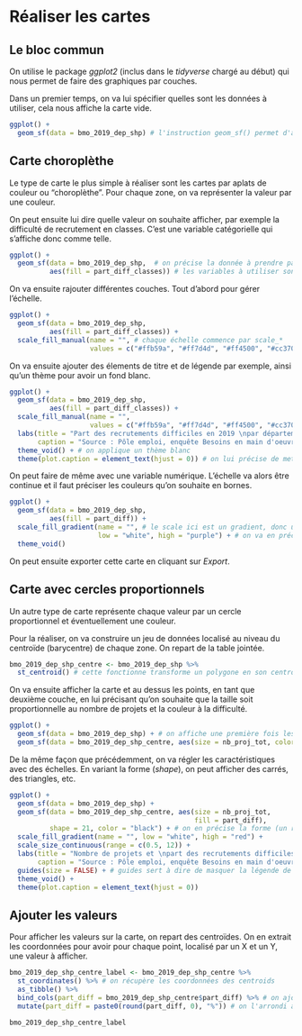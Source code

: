 
# Réaliser les cartes

## Le bloc commun

On utilise le package *ggplot2* (inclus dans le *tidyverse* chargé au début) qui nous permet de faire des graphiques par couches.

Dans un premier temps, on va lui spécifier quelles sont les données à utiliser, cela nous affiche la carte vide.

```r
ggplot() +
  geom_sf(data = bmo_2019_dep_shp) # l'instruction geom_sf() permet d'afficher un objet spatial
```

## Carte choroplèthe

Le type de carte le plus simple à réaliser sont les cartes par aplats de couleur ou "choroplèthe". Pour chaque zone, on va représenter la valeur par une couleur.

On peut ensuite lui dire quelle valeur on souhaite afficher, par exemple la difficulté de recrutement en classes. C'est une variable catégorielle qui s'affiche donc comme telle.

```r
ggplot() +
  geom_sf(data = bmo_2019_dep_shp,  # on précise la donnée à prendre par data = 
          aes(fill = part_diff_classes)) # les variables à utiliser sont toujours mises dans un bloc aes() (pour aesthetics)
```

On va ensuite rajouter différentes couches. Tout d'abord pour gérer l'échelle.

```r
ggplot() +
  geom_sf(data = bmo_2019_dep_shp, 
          aes(fill = part_diff_classes)) +
  scale_fill_manual(name = "", # chaque échelle commence par scale_*
                    values = c("#ffb59a", "#ff7d4d", "#ff4500", "#cc3700")) # elle s'applique à un élément de aes, ici fill (remplissage),  avec un type, ici manual puisqu'on définit manuellement

```

On va ensuite ajouter des élements de titre et de légende par exemple, ainsi qu'un thème pour avoir un fond blanc.

```r
ggplot() +
  geom_sf(data = bmo_2019_dep_shp, 
          aes(fill = part_diff_classes)) +
  scale_fill_manual(name = "",
                    values = c("#ffb59a", "#ff7d4d", "#ff4500", "#cc3700")) + # on lui précise des couleurs avec leurs codes
  labs(title = "Part des recrutements difficiles en 2019 \npar département", # labs sert à préciser le titre, la légende, etc..
       caption = "Source : Pôle emploi, enquête Besoins en main d'oeuvre") +
  theme_void() + # on applique un thème blanc
  theme(plot.caption = element_text(hjust = 0)) # on lui précise de mettre la légende à gauche
```

On peut faire de même avec une variable numérique. L'échelle va alors être continue et il faut préciser les couleurs qu'on souhaite en bornes.

```r
ggplot() +
  geom_sf(data = bmo_2019_dep_shp, 
          aes(fill = part_diff)) +
  scale_fill_gradient(name = "", # le scale ici est un gradient, donc une suite continue de valeurs
                      low = "white", high = "purple") + # on va en préciser les bornes inférieures et supérieures
  theme_void() 
```

On peut ensuite exporter cette carte en cliquant sur *Export*.

## Carte avec cercles proportionnels

Un autre type de carte représente chaque valeur par un cercle proportionnel et éventuellement une couleur.

Pour la réaliser, on va construire un jeu de données localisé au niveau du centroïde (barycentre) de chaque zone. On repart de la table jointée.

```r
bmo_2019_dep_shp_centre <- bmo_2019_dep_shp %>% 
  st_centroid() # cette fonctionne transforme un polygone en son centroid (un point)
```

On va ensuite afficher la carte et au dessus les points, en tant que deuxième couche, en lui précisant qu'on souhaite que la taille soit proportionnelle au nombre de projets et la couleur à la difficulté.

```r
ggplot() +
  geom_sf(data = bmo_2019_dep_shp) + # on affiche une première fois les zones
  geom_sf(data = bmo_2019_dep_shp_centre, aes(size = nb_proj_tot, color = part_diff)) # puis les points, en précisant leur taille et couleur
```

De la même façon que précédemment, on va régler les caractéristiques avec des échelles. En variant la forme (*shape*), on peut afficher des carrés, des triangles, etc.

```r
ggplot() +
  geom_sf(data = bmo_2019_dep_shp) +
  geom_sf(data = bmo_2019_dep_shp_centre, aes(size = nb_proj_tot, 
                                              fill = part_diff), 
          shape = 21, color = "black") + # on en précise la forme (un rond à remplir avec fill)
  scale_fill_gradient(name = "", low = "white", high = "red") +
  scale_size_continuous(range = c(0.5, 12)) +
  labs(title = "Nombre de projets et \npart des recrutements difficiles en 2019 \npar département",
       caption = "Source : Pôle emploi, enquête Besoins en main d'oeuvre \nLes cercles sont proportionnels au nombre de projets. La couleur indique la difficulté") +
  guides(size = FALSE) + # guides sert à dire de masquer la légende de taille
  theme_void() +
  theme(plot.caption = element_text(hjust = 0))
```

## Ajouter les valeurs

Pour afficher les valeurs sur la carte, on repart des centroïdes. On en extrait les coordonnées pour avoir pour chaque point, localisé par un X et un Y, une valeur à afficher.

```r
bmo_2019_dep_shp_centre_label <- bmo_2019_dep_shp_centre %>% 
  st_coordinates() %>% # on récupère les coordonnées des centroids
  as_tibble() %>% 
  bind_cols(part_diff = bmo_2019_dep_shp_centre$part_diff) %>% # on ajoute la colonne à afficher
  mutate(part_diff = paste0(round(part_diff, 0), "%")) # on l'arrondi à 0 en ajoutant un % derrière

bmo_2019_dep_shp_centre_label
```